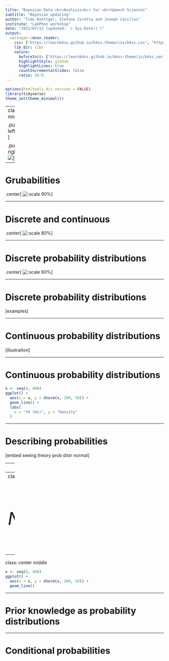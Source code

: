 ```yaml
---
title: "Bayesian Data <br>Analysis<br> for <br>Speech Sciences"
subtitle: "Bayesian updating"
author: "Timo Roettger, Stefano Coretta and Joseph Casillas"
institute: "LabPhon workshop"
date: "2021/07/12 (updated: `r Sys.Date()`)"
output:
  xaringan::moon_reader:
    css: ["https://learnb4ss.github.io/b4ss-theme/css/b4ss.css", "https://learnb4ss.github.io/b4ss-theme/css/b4ss-fonts.css"]
    lib_dir: libs
    nature:
      beforeInit: ["https://learnb4ss.github.io/b4ss-theme/js/b4ss_xaringan.js"]
      highlightStyle: github
      highlightLines: true
      countIncrementalSlides: false
      ratio: 16:9
---
```


```r
options(htmltools.dir.version = FALSE)
library(tidyverse)
theme_set(theme_minimal())
```

---
class: middle

.pull-left[
![](img/06-rainy-umbrella-humid.svg)
]

.pull-right[
![](img/01-sunny.svg)
]

---

# Grubabilities

.center[
![:scale 90%](img/grubabilities.png)
]

---

# Discrete and continuous

.center[
![:scale 80%](img/discr-cont-probs.png)
]

---

# Discrete probability distributions

.center[
![:scale 60%](img/dice.png)
]

---

# Discrete probability distributions

[examples]

---

# Continuous probability distributions

[illustration]

---

# Continuous probability distributions

```r
x <- seq(0, 400)
ggplot() +
  aes(x = x, y = dnorm(x, 200, 50)) +
  geom_line() +
  labs(
    x = "f0 (Hz)", y = "Density"
  )
```

---

# Describing probabilities

[embed seeing theory prob distr normal]

---
class: middle

<span style="font-size:3.5em;">$$y_i \sim Normal(\mu, \sigma)$$</span>

---
class: middle

<span style="font-size:3.5em;">$$\text{f0}_i \sim Normal(200, 50)$$</span>

---
class: center middle

```r
x <- seq(0, 400)
ggplot() +
  aes(x = x, y = dnorm(x, 200, 50)) +
  geom_line()
```

---

# Prior knowledge as probability distributions


---

# Conditional probabilities
